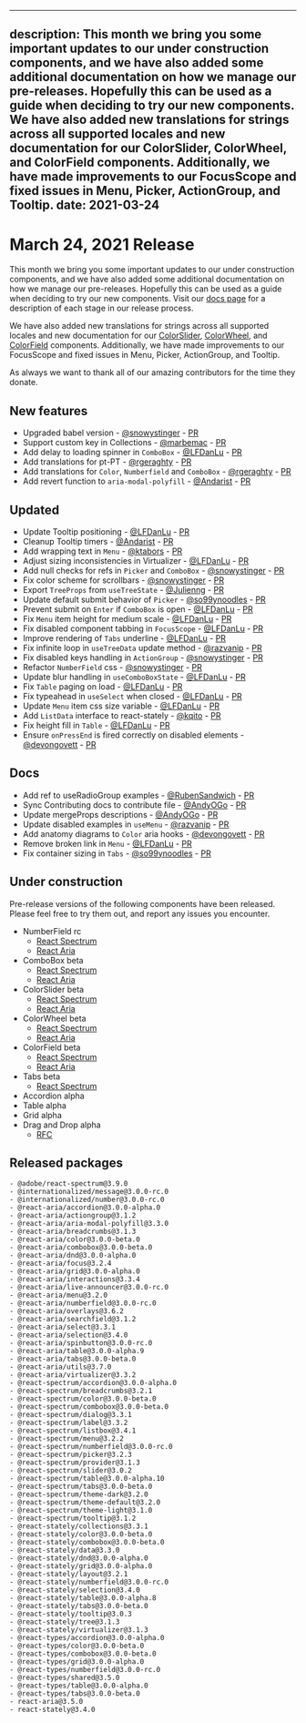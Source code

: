 <!-- Copyright 2020 Adobe. All rights reserved.
This file is licensed to you under the Apache License, Version 2.0 (the "License");
you may not use this file except in compliance with the License. You may obtain a copy
of the License at http://www.apache.org/licenses/LICENSE-2.0
Unless required by applicable law or agreed to in writing, software distributed under
the License is distributed on an "AS IS" BASIS, WITHOUT WARRANTIES OR REPRESENTATIONS
OF ANY KIND, either express or implied. See the License for the specific language
governing permissions and limitations under the License. -->


---
description: This month we bring you some important updates to our under construction components, and we have also added some additional documentation on how we manage our pre-releases. Hopefully this can be used as a guide when deciding to try our new components. We have also added new translations for strings across all supported locales and new documentation for our ColorSlider, ColorWheel, and ColorField components. Additionally, we have made improvements to our FocusScope and fixed issues in Menu, Picker, ActionGroup, and Tooltip.
date: 2021-03-24
---

# March 24, 2021 Release

This month we bring you some important updates to our under construction components, and we have also added some additional documentation on how we manage our pre-releases. Hopefully this can be used as a guide when deciding to try our new components. Visit our [docs page](https://watheia.app/Support.html#pre-releases) for a description of each stage in our release process.

We have also added new translations for strings across all supported locales and new documentation for our [ColorSlider](https://watheia.app/react-spectrum/ColorSlider.html), [ColorWheel](https://watheia.app/react-spectrum/ColorWheel.html), and [ColorField](https://watheia.app/react-spectrum/ColorField.html) components. Additionally, we have made improvements to our FocusScope and fixed issues in Menu, Picker, ActionGroup, and Tooltip.

As always we want to thank all of our amazing contributors for the time they donate.

## New features
- Upgraded babel version - [@snowystinger](https://github.com/snowystinger) - [PR](https://github.com/watheia/rsp-kit/pull/1402)
- Support custom key in Collections - [@marbemac](https://github.com/marbemac) - [PR](https://github.com/watheia/rsp-kit/pull/1577)
- Add delay to loading spinner in `ComboBox` - [@LFDanLu](https://github.com/LFDanLu) - [PR](https://github.com/watheia/rsp-kit/pull/1557)
- Add translations for pt-PT - [@rgeraghty](https://github.com/rgeraghty) - [PR](https://github.com/watheia/rsp-kit/pull/1616)
- Add translations for `Color`, `Numberfield` and `ComboBox` - [@rgeraghty](https://github.com/rgeraghty) - [PR](https://github.com/watheia/rsp-kit/pull/1616)
- Add revert function to `aria-modal-polyfill` - [@Andarist](https://github.com/Andarist) - [PR](https://github.com/watheia/rsp-kit/pull/1680)

## Updated
- Update Tooltip positioning - [@LFDanLu](https://github.com/LFDanLu) - [PR](https://github.com/watheia/rsp-kit/pull/1515)
- Cleanup Tooltip timers - [@Andarist](https://github.com/Andarist) - [PR](https://github.com/watheia/rsp-kit/pull/1562)
- Add wrapping text in `Menu` - [@ktabors](https://github.com/ktabors) - [PR](https://github.com/watheia/rsp-kit/pull/1600)
- Adjust sizing inconsistencies in Virtualizer - [@LFDanLu](https://github.com/LFDanLu) - [PR](https://github.com/watheia/rsp-kit/pull/1561)
- Add null checks for refs in `Picker` and `ComboBox` - [@snowystinger](https://github.com/snowystinger) - [PR](https://github.com/watheia/rsp-kit/pull/1599)
- Fix color scheme for scrollbars - [@snowystinger](https://github.com/snowystinger) - [PR](https://github.com/watheia/rsp-kit/pull/1547)
- Export `TreeProps` from `useTreeState` - [@Julienng](https://github.com/Julienng) - [PR](https://github.com/watheia/rsp-kit/pull/1239)
- Update default submit behavior of `Picker` - [@so99ynoodles](https://github.com/so99ynoodles) - [PR](https://github.com/watheia/rsp-kit/pull/1657)
- Prevent submit on `Enter` if `ComboBox` is open - [@LFDanLu](https://github.com/LFDanLu) - [PR](https://github.com/watheia/rsp-kit/pull/1651)
- Fix `Menu` item height for medium scale - [@LFDanLu](https://github.com/LFDanLu) - [PR](https://github.com/watheia/rsp-kit/pull/1677)
- Fix disabled component tabbing in `FocusScope` - [@LFDanLu](https://github.com/LFDanLu) - [PR](https://github.com/watheia/rsp-kit/pull/1521)
- Improve rendering of `Tabs` underline - [@LFDanLu](https://github.com/LFDanLu) - [PR](https://github.com/watheia/rsp-kit/pull/1650)
- Fix infinite loop in `useTreeData` update method - [@razvanip](https://github.com/razvanip) - [PR](https://github.com/watheia/rsp-kit/pull/1499)
- Fix disabled keys handling in `ActionGroup` - [@snowystinger](https://github.com/snowystinger) - [PR](https://github.com/watheia/rsp-kit/pull/1359)
- Refactor `NumberField` css - [@snowystinger](https://github.com/snowystinger) - [PR](https://github.com/watheia/rsp-kit/pull/1614)
- Update blur handling in  `useComboBoxState` - [@LFDanLu](https://github.com/LFDanLu) - [PR](https://github.com/watheia/rsp-kit/pull/1587)
- Fix `Table` paging on load  - [@LFDanLu](https://github.com/LFDanLu) - [PR](https://github.com/watheia/rsp-kit/pull/1678)
- Fix typeahead in `useSelect` when closed - [@LFDanLu](https://github.com/LFDanLu) - [PR](https://github.com/watheia/rsp-kit/pull/1374)
- Update `Menu` item css size variable - [@LFDanLu](https://github.com/LFDanLu) - [PR](https://github.com/watheia/rsp-kit/pull/1709)
- Add `ListData` interface to react-stately - [@kqito](https://github.com/kqito) - [PR](https://github.com/watheia/rsp-kit/pull/1702)
- Fix height fill in `Table` - [@LFDanLu](https://github.com/LFDanLu)  - [PR](https://github.com/watheia/rsp-kit/pull/1698)
- Ensure `onPressEnd` is fired correctly on disabled elements - [@devongovett](https://github.com/devongovett) - [PR](https://github.com/watheia/rsp-kit/pull/1719)

## Docs
- Add ref to useRadioGroup examples - [@RubenSandwich](https://github.com/RubenSandwich) - [PR](https://github.com/watheia/rsp-kit/pull/1588)
- Sync Contributing docs to contribute file - [@AndyOGo](https://github.com/AndyOGo) - [PR](https://github.com/watheia/rsp-kit/pull/1571)
- Update mergeProps descriptions - [@AndyOGo](https://github.com/AndyOGo) - [PR](https://github.com/watheia/rsp-kit/pull/1551)
- Update disabled examples in `useMenu` - [@razvanip](https://github.com/razvanip) - [PR](https://github.com/watheia/rsp-kit/pull/1498)
- Add anatomy diagrams to `Color` aria hooks - [@devongovett](https://github.com/devongovett) - [PR](https://github.com/watheia/rsp-kit/pull/1603)
- Remove broken link in `Menu` - [@LFDanLu](https://github.com/LFDanLu) - [PR](https://github.com/watheia/rsp-kit/pull/1652)
- Fix container sizing in `Tabs` - [@so99ynoodles](https://github.com/so99ynoodles) - [PR](https://github.com/watheia/rsp-kit/pull/1656)

## Under construction

Pre-release versions of the following components have been released. Please feel free to try them out, and report any issues you encounter.


- NumberField rc
  - [React Spectrum](https://watheia.app/react-spectrum/NumberField.html)
  - [React Aria](https://watheia.app/react-aria/useNumberField.html)
- ComboBox beta
  - [React Spectrum](https://watheia.app/react-spectrum/ComboBox.html)
  - [React Aria](https://watheia.app/react-aria/useComboBox.html)
- ColorSlider beta
  - [React Spectrum](https://watheia.app/react-spectrum/ColorSlider.html)
  - [React Aria](https://watheia.app/react-aria/useColorSlider.html)
- ColorWheel beta
  - [React Spectrum](https://watheia.app/react-spectrum/ColorWheel.html)
  - [React Aria](https://watheia.app/react-aria/useColorWheel.html)
- ColorField beta
  - [React Spectrum](https://watheia.app/react-spectrum/ColorField.html)
  - [React Aria](https://watheia.app/react-aria/useColorField.html)
- Tabs beta
  - [React Spectrum](https://watheia.app/react-spectrum/Tabs.html)
- Accordion alpha
- Table alpha
- Grid alpha
- Drag and Drop alpha
  - [RFC](https://github.com/watheia/rsp-kit/blob/main/rfcs/2020-v3-dnd.md)

## Released packages
```
- @adobe/react-spectrum@3.9.0
- @internationalized/message@3.0.0-rc.0
- @internationalized/number@3.0.0-rc.0
- @react-aria/accordion@3.0.0-alpha.0
- @react-aria/actiongroup@3.1.2
- @react-aria/aria-modal-polyfill@3.3.0
- @react-aria/breadcrumbs@3.1.3
- @react-aria/color@3.0.0-beta.0
- @react-aria/combobox@3.0.0-beta.0
- @react-aria/dnd@3.0.0-alpha.0
- @react-aria/focus@3.2.4
- @react-aria/grid@3.0.0-alpha.0
- @react-aria/interactions@3.3.4
- @react-aria/live-announcer@3.0.0-rc.0
- @react-aria/menu@3.2.0
- @react-aria/numberfield@3.0.0-rc.0
- @react-aria/overlays@3.6.2
- @react-aria/searchfield@3.1.2
- @react-aria/select@3.3.1
- @react-aria/selection@3.4.0
- @react-aria/spinbutton@3.0.0-rc.0
- @react-aria/table@3.0.0-alpha.9
- @react-aria/tabs@3.0.0-beta.0
- @react-aria/utils@3.7.0
- @react-aria/virtualizer@3.3.2
- @react-spectrum/accordion@3.0.0-alpha.0
- @react-spectrum/breadcrumbs@3.2.1
- @react-spectrum/color@3.0.0-beta.0
- @react-spectrum/combobox@3.0.0-beta.0
- @react-spectrum/dialog@3.3.1
- @react-spectrum/label@3.3.2
- @react-spectrum/listbox@3.4.1
- @react-spectrum/menu@3.2.2
- @react-spectrum/numberfield@3.0.0-rc.0
- @react-spectrum/picker@3.2.3
- @react-spectrum/provider@3.1.3
- @react-spectrum/slider@3.0.2
- @react-spectrum/table@3.0.0-alpha.10
- @react-spectrum/tabs@3.0.0-beta.0
- @react-spectrum/theme-dark@3.2.0
- @react-spectrum/theme-default@3.2.0
- @react-spectrum/theme-light@3.1.0
- @react-spectrum/tooltip@3.1.2
- @react-stately/collections@3.3.1
- @react-stately/color@3.0.0-beta.0
- @react-stately/combobox@3.0.0-beta.0
- @react-stately/data@3.3.0
- @react-stately/dnd@3.0.0-alpha.0
- @react-stately/grid@3.0.0-alpha.0
- @react-stately/layout@3.2.1
- @react-stately/numberfield@3.0.0-rc.0
- @react-stately/selection@3.4.0
- @react-stately/table@3.0.0-alpha.8
- @react-stately/tabs@3.0.0-beta.0
- @react-stately/tooltip@3.0.3
- @react-stately/tree@3.1.3
- @react-stately/virtualizer@3.1.3
- @react-types/accordion@3.0.0-alpha.0
- @react-types/color@3.0.0-beta.0
- @react-types/combobox@3.0.0-beta.0
- @react-types/grid@3.0.0-alpha.0
- @react-types/numberfield@3.0.0-rc.0
- @react-types/shared@3.5.0
- @react-types/table@3.0.0-alpha.0
- @react-types/tabs@3.0.0-beta.0
- react-aria@3.5.0
- react-stately@3.4.0
```

